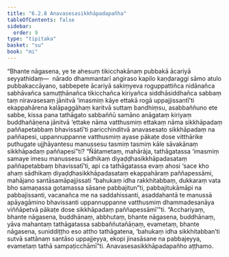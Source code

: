 ```yaml
---
title: "6.2.8 Anavasesasikkhāpadapañha"
tableOfContents: false
sidebar:
  order: 9
type: "tipitaka"
basket: "su"
book: "mi"
---
```



<DynamicBreadcrumb />

<Division number="187" book="mi" bookNo="28">

<Paragraph number="1198" book="mi">
“Bhante nāgasena, ye te ahesuṃ tikicchakānaṃ pubbakā ācariyā seyyathidaṃ—  nārado dhammantarī aṅgiraso kapilo kaṇḍaraggi sāmo atulo pubbakaccāyano, sabbepete ācariyā sakiṃyeva roguppattiñca nidānañca sabhāvañca samuṭṭhānañca tikicchañca kiriyañca siddhāsiddhañca sabbaṃ taṃ niravasesaṃ jānitvā ‘imasmiṃ kāye ettakā rogā uppajjissantī’ti ekappahārena kalāpaggāhaṃ karitvā suttaṃ bandhiṃsu, asabbaññuno ete sabbe, kissa pana tathāgato sabbaññū samāno anāgataṃ kiriyaṃ buddhañāṇena jānitvā ‘ettake nāma vatthusmiṃ ettakaṃ nāma sikkhāpadaṃ paññapetabbaṃ bhavissatī’ti paricchinditvā anavasesato sikkhāpadaṃ na paññapesi, uppannuppanne vatthusmiṃ ayase pākaṭe dose vitthārike puthugate ujjhāyantesu manussesu tasmiṃ tasmiṃ kāle sāvakānaṃ sikkhāpadaṃ paññapesī”ti?
</Paragraph>

<Paragraph number="1199" book="mi">
“Ñātametaṃ, mahārāja, tathāgatassa ‘imasmiṃ samaye imesu manussesu sādhikaṃ diyaḍḍhasikkhāpadasataṃ paññapetabbaṃ bhavissatī’ti, api ca tathāgatassa evaṃ ahosi ‘sace kho ahaṃ sādhikaṃ diyaḍḍhasikkhāpadasataṃ ekappahāraṃ paññapessāmi, mahājano santāsamāpajjissati “bahukaṃ idha rakkhitabbaṃ, dukkaraṃ vata bho samaṇassa gotamassa sāsane pabbajitun”ti, pabbajitukāmāpi na pabbajissanti, vacanañca me na saddahissanti, asaddahantā te manussā apāyagāmino bhavissanti uppannuppanne vatthusmiṃ dhammadesanāya viññāpetvā pākaṭe dose sikkhāpadaṃ paññapessāmī’”ti.
</Paragraph>

<Paragraph number="1200" book="mi">
“Acchariyaṃ, bhante nāgasena, buddhānaṃ, abbhutaṃ, bhante nāgasena, buddhānaṃ, yāva mahantaṃ tathāgatassa sabbaññutañāṇaṃ, evametaṃ, bhante nāgasena, suniddiṭṭho eso attho tathāgatena, ‘bahukaṃ idha sikkhitabban’ti sutvā sattānaṃ santāso uppajjeyya, ekopi jinasāsane na pabbajeyya, evametaṃ tathā sampaṭicchāmī”ti.

</Paragraph>
</Division>

<Paragraph number="1201" type="center" book="mi">
Anavasesasikkhāpadapañho aṭṭhamo.
</Paragraph>
